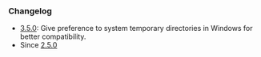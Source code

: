 ===Changelog===
* [[Version_3.5|3.5.0]]: Give preference to system temporary directories in Windows for better compatibility. 
* Since [[Version_2.5|2.5.0]]